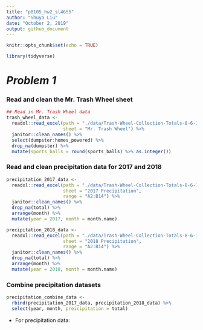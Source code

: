 ```yaml
---
title: "p8105_hw2_sl4655"
author: "Shuya Liu"
date: "October 2, 2019"
output: github_document
---
```


```r
knitr::opts_chunk$set(echo = TRUE)

library(tidyverse)
```

# _Problem 1_

### Read and clean the Mr. Trash Wheel sheet

```r
## Read in Mr. Trash Wheel data
trash_wheel_data <- 
  readxl::read_excel(path = "./data/Trash-Wheel-Collection-Totals-8-6-19.xlsx",
                     sheet = "Mr. Trash Wheel") %>%
  janitor::clean_names() %>%
  select(dumpster:homes_powered) %>%
  drop_na(dumpster) %>%
  mutate(sports_balls = round(sports_balls) %>% as.integer())
```

### Read and clean precipitation data for 2017 and 2018

```r
precipitation_2017_data <- 
  readxl::read_excel(path = "./data/Trash-Wheel-Collection-Totals-8-6-19.xlsx",
                     sheet = "2017 Precipitation",
                     range = "A2:B14") %>%
  janitor::clean_names() %>%
  drop_na(total) %>%
  arrange(month) %>%
  mutate(year = 2017, month = month.name)

precipitation_2018_data <-
  readxl::read_excel(path = "./data/Trash-Wheel-Collection-Totals-8-6-19.xlsx",
                     sheet = "2018 Precipitation",
                     range = "A2:B14") %>%
  janitor::clean_names() %>%
  drop_na(total) %>%
  arrange(month) %>%
  mutate(year = 2018, month = month.name)
```

### Combine precipitation datasets

```r
precipitation_combine_data <-
  rbind(precipitation_2017_data, precipitation_2018_data) %>%
  select(year, month, preicipitation = total)
```

* For precipitation data:

